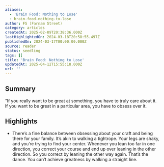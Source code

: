 ```yaml
---
aliases:
  - 'Brain Food: Nothing to Lose'
  - brain-food-nothing-to-lose
author: FS (Farnam Street)
category: articles
createdAt: 2025-02-09T20:38:36.000Z
lastHighlightedOn: 2024-03-18T20:58:55.497Z
publishedOn: 2024-03-17T00:00:00.000Z
source: reader
status: seedling
tags: []
title: 'Brain Food: Nothing to Lose'
updatedAt: 2025-04-12T15:55:18.000Z
url: ''
---
```

## Summary

“If you really want to be great at something, you have to truly care about it. If you want to be great in a particular area, you have to obsess over it.

## Highlights

- There’s a fine balance between obsessing about your craft and being there for your family. It’s akin to walking a tightrope. Your legs are shaky, and you’re trying to find your center. Whenever you lean too far in one direction, you correct your course and end up over leaning in the other direction. So you correct by leaning the other way again. That’s the dance. You can’t achieve greatness by walking a straight line.
